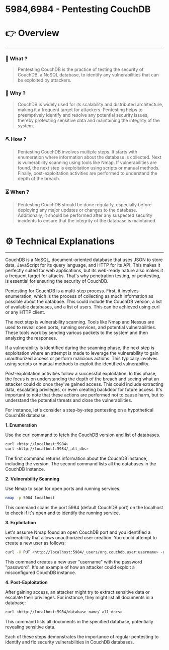 # 5984,6984 - Pentesting CouchDB


# 👉 Overview

---

### 👀 What ?

> Pentesting CouchDB is the practice of testing the security of CouchDB, a NoSQL database, to identify any vulnerabilities that can be exploited by attackers.
> 

### 🧐 Why ?

> CouchDB is widely used for its scalability and distributed architecture, making it a frequent target for attackers. Pentesting helps to preemptively identify and resolve any potential security issues, thereby protecting sensitive data and maintaining the integrity of the system.
> 

### ⛏️ How ?

> Pentesting CouchDB involves multiple steps. It starts with enumeration where information about the database is collected. Next is vulnerability scanning using tools like Nmap. If vulnerabilities are found, the next step is exploitation using scripts or manual methods. Finally, post-exploitation activities are performed to understand the depth of the breach.
> 

### ⏳ When ?

> Pentesting CouchDB should be done regularly, especially before deploying any major updates or changes to the database. Additionally, it should be performed after any suspected security incidents to ensure that the integrity of the database is maintained.
> 

# ⚙️ Technical Explanations

---

CouchDB is a NoSQL, document-oriented database that uses JSON to store data, JavaScript for its query language, and HTTP for its API. This makes it perfectly suited for web applications, but its web-ready nature also makes it a frequent target for attacks. That's why penetration testing, or pentesting, is essential for ensuring the security of CouchDB.

Pentesting for CouchDB is a multi-step process. First, it involves enumeration, which is the process of collecting as much information as possible about the database. This could include the CouchDB version, a list of available databases, and a list of users. This can be achieved using curl or any HTTP client.

The next step is vulnerability scanning. Tools like Nmap and Nessus are used to reveal open ports, running services, and potential vulnerabilities. These tools work by sending various packets to the system and then analyzing the responses.

If a vulnerability is identified during the scanning phase, the next step is exploitation where an attempt is made to leverage the vulnerability to gain unauthorized access or perform malicious actions. This typically involves using scripts or manual methods to exploit the identified vulnerability.

Post-exploitation activities follow a successful exploitation. In this phase, the focus is on understanding the depth of the breach and seeing what an attacker could do once they've gained access. This could include extracting data, escalating privileges, or even creating backdoor for future access. It's important to note that these actions are performed not to cause harm, but to understand the potential threats and close the vulnerabilities.

For instance, let's consider a step-by-step pentesting on a hypothetical CouchDB database.

**1. Enumeration**

Use the curl command to fetch the CouchDB version and list of databases.

```bash
curl <http://localhost:5984>
curl <http://localhost:5984/_all_dbs>

```

The first command returns information about the CouchDB instance, including the version. The second command lists all the databases in the CouchDB instance.

**2. Vulnerability Scanning**

Use Nmap to scan for open ports and running services.

```bash
nmap -p 5984 localhost

```

This command scans the port 5984 (default CouchDB port) on the localhost to check if it's open and to identify the running service.

**3. Exploitation**

Let's assume Nmap found an open CouchDB port and you identified a vulnerability that allows unauthorized user creation. You could attempt to create a new user as follows:

```bash
curl -X PUT <http://localhost:5984/_users/org.couchdb.user:username> -d '{"name": "username", "password": "password", "roles": [], "type": "user"}'

```

This command creates a new user "username" with the password "password". It's an example of how an attacker could exploit a misconfigured CouchDB instance.

**4. Post-Exploitation**

After gaining access, an attacker might try to extract sensitive data or escalate their privileges. For instance, they might list all documents in a database:

```bash
curl <http://localhost:5984/database_name/_all_docs>

```

This command lists all documents in the specified database, potentially revealing sensitive data.

Each of these steps demonstrates the importance of regular pentesting to identify and fix security vulnerabilities in CouchDB databases.
